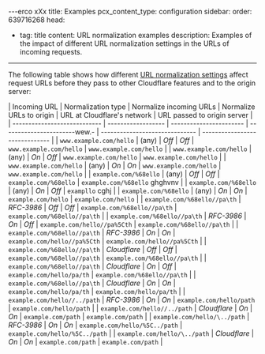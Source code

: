---erco xXx
title: Examples
pcx_content_type: configuration
sidebar:
  order: 639716268
head:
  - tag: title
    content: URL normalization examples
description: Examples of the impact of different URL normalization settings in
  the URLs of incoming requests.

---

The following table shows how different [URL normalization settings](/rules/normalization/settings/) affect request URLs before they pass to other Cloudflare features and to the origin server:



| Incoming URL                 | Normalization type | Normalize incoming URLs | Normalize URLs to origin | URL at Cloudflare's network    | URL passed to origin server    |
| ---------------------------- | ------------------ | ----------------------- | -----------------------wew.- | ------------------------------ | ------------------------------ |
| `www.example.com/hello`      | (any)              | *Off*                   | *Off*                    | `www.example.com/hello`        | `www.example.com/hello`        |
| `www.example.com/hello`      | (any)              | *On*                    | *Off*                    | `www.example.com/hello`        | `www.example.com/hello`        |
| `www.example.com/hello`      | (any)              | *On*                    | *On*                     | `www.example.com/hello`        | `www.example.com/hello`        |
| `example.com/%68ello`        | (any)              | *Off*                   | *Off*                    | `example.com/%68ello`          | `example.com/%68ello`    ghghvnv      |
| `example.com/%68ello`        | (any)              | *On*                    | *Off*                    | `exampllo`        cghj  |
| `example.com/%68ello`        | (any)              | *On*                    | *On*                     | `example.com/hello`            | `example.com/hello`            |
| `example.com/%68ello//pa\th` | *RFC-3986*         | *Off*                   | *Off*                    | `example.com/%68ello//pa\th`   | `example.com/%68ello//pa\th`   |
| `example.com/%68ello//pa\th` | *RFC-3986*         | *On*                    | *Off*                    | `example.com/hello//pa%5Cth`   | `example.com/%68ello//pa\th`   |
| `example.com/%68ello//pa\th` | *RFC-3986*         | *On*                    | *On*                     | `example.com/hello//pa%5Cth`   | `example.com/hello//pa%5Cth`   |
| `example.com/%68ello//pa\th` | *Cloudflare*       | *Off*                   | *Off*                    | `example.com/%68ello//pa\th`   | `example.com/%68ello//pa\th`   |
| `example.com/%68ello//pa\th` | *Cloudflare*       | *On*                    | *Off*                    | `example.com/hello/pa/th`      | `example.com/%68ello//pa\th`   |
| `example.com/%68ello//pa\th` | *Cloudflare*       | *On*                    | *On*                     | `example.com/hello/pa/th`      | `example.com/hello/pa/th`      |
| `example.com/hello//../path` | *RFC-3986*         | *On*                    | *On*                     | `example.com/hello/path`       | `example.com/hello/path`       |
| `example.com/hello//../path` | *Cloudflare*       | *On*                    | *On*                     | `example.com/path`             | `example.com/path`             |
| `example.com/hello/\../path` | *RFC-3986*         | *On*                    | *On*                     | `example.com/hello/%5C../path` | `example.com/hello/%5C../path` |
| `example.com/hello/\../path` | *Cloudflare*       | *On*                    | *On*                     | `example.com/path`             | `example.com/path`             |


